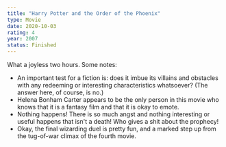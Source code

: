 ```yaml
---
title: "Harry Potter and the Order of the Phoenix"
type: Movie
date: 2020-10-03
rating: 4
year: 2007
status: Finished
---
```


What a joyless two hours. Some notes:

- An important test for a fiction is: does it imbue its villains and obstacles with any redeeming or interesting characteristics whatsoever? (The answer here, of course, is no.)
- Helena Bonham Carter appears to be the only person in this movie who knows that it is a fantasy film and that it is okay to emote.
- Nothing happens! There is so much angst and nothing interesting or useful happens that isn't a death! Who gives a shit about the prophecy!
- Okay, the final wizarding duel is pretty fun, and a marked step up from the tug-of-war climax of the fourth movie.
